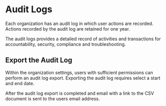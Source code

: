 # Audit Logs

Each organization has an audit log in which user actions are recorded. Actions recorded by the audit
log are retained for one year.

The audit logs provides a detailed record of activities and transactions for accountability,
security, compliance and troubleshooting.

## Export the Audit Log

Within the organization settings, users with sufficient permissions can perform an audit log export.
Exporting the audit log requires select a start and end date.

After the audit log export is completed and email with a link to the CSV document is sent to the
users email address.
